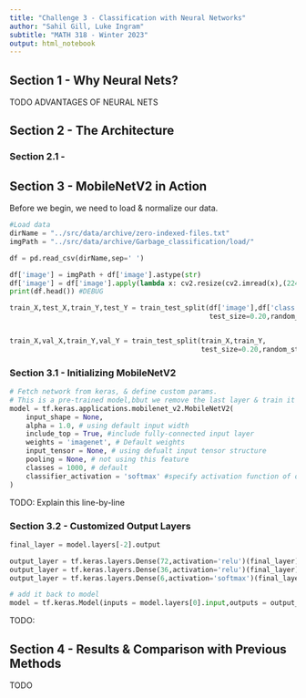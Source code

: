 ```yaml
---
title: "Challenge 3 - Classification with Neural Networks"
author: "Sahil Gill, Luke Ingram"
subtitle: "MATH 318 - Winter 2023"
output: html_notebook
---
```


## Section 1 - Why Neural Nets?

TODO ADVANTAGES OF NEURAL NETS

## Section 2 - The Architecture

### Section 2.1 - 

## Section 3 - MobileNetV2 in Action

Before we begin, we need to load & normalize our data.

```python
#Load data 
dirName = "../src/data/archive/zero-indexed-files.txt"
imgPath = "../src/data/archive/Garbage_classification/load/"

df = pd.read_csv(dirName,sep=' ')

df['image'] = imgPath + df['image'].astype(str)
df['image'] = df['image'].apply(lambda x: cv2.resize(cv2.imread(x),(224,224)))
print(df.head()) #DEBUG

train_X,test_X,train_Y,test_Y = train_test_split(df['image'],df['class'],
                                                 test_size=0.20,random_state=42,stratify=df['class'])


train_X,val_X,train_Y,val_Y = train_test_split(train_X,train_Y,
                                               test_size=0.20,random_state=42,stratify=train_Y)


```

### Section 3.1 - Initializing MobileNetV2

```python
# Fetch network from keras, & define custom params. 
# This is a pre-trained model,bbut we remove the last layer & train it ourselves to fit out problem
model = tf.keras.applications.mobilenet_v2.MobileNetV2(
    input_shape = None, 
    alpha = 1.0, # using default input width
    include_top = True, #include fully-connected input layer
    weights = 'imagenet', # Default weights
    input_tensor = None, # using defualt input tensor structure
    pooling = None, # not using this feature
    classes = 1000, # default
    classifier_activation = 'softmax' #specify activation function of output layer
)   
```

TODO: Explain this line-by-line

### Section 3.2 - Customized Output Layers

```python
final_layer = model.layers[-2].output

output_layer = tf.keras.layers.Dense(72,activation='relu')(final_layer)
output_layer = tf.keras.layers.Dense(36,activation='relu')(final_layer)
output_layer = tf.keras.layers.Dense(6,activation='softmax')(final_layer)

# add it back to model
model = tf.keras.Model(inputs = model.layers[0].input,outputs = output_layer)

```

TODO:

## Section 4 - Results & Comparison with Previous Methods

TODO
